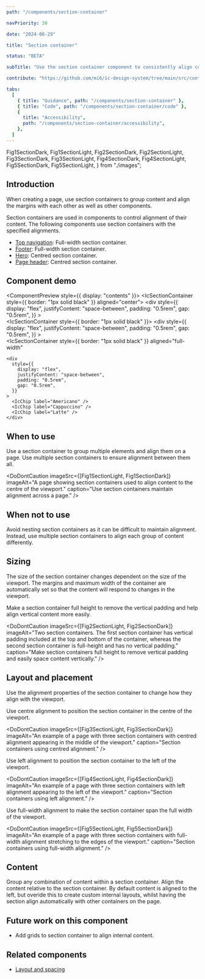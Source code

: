 ```yaml
---
path: "/components/section-container"

navPriority: 30

date: "2024-08-29"

title: "Section container"

status: "BETA"

subTitle: "Use the section container component to consistently align content within an app."

contribute: "https://github.com/mi6/ic-design-system/tree/main/src/content/structured/components/section-container"

tabs:
  [
    { title: "Guidance", path: "/components/section-container" },
    { title: "Code", path: "/components/section-container/code" },
    {
      title: "Accessibility",
      path: "/components/section-container/accessibility",
    },
  ]
---
```


  Fig1SectionDark,
  Fig1SectionLight,
  Fig2SectionDark,
  Fig2SectionLight,
  Fig3SectionDark,
  Fig3SectionLight,
  Fig4SectionDark,
  Fig4SectionLight,
  Fig5SectionDark,
  Fig5SectionLight,
} from "./images";

## Introduction

When creating a page, use section containers to group content and align the margins with each other as well as other components.

Section containers are used in components to control alignment of their content. The following components use section containers with the specified alignments.

- [Top navigation](/components/top-navigation): Full-width section container.
- [Footer](/components/footer): Full-width section container.
- [Hero](/components/hero): Centred section container.
- [Page header](/components/page-header): Centred section container.

## Component demo

<ComponentPreview style={{ display: "contents" }}>
  <IcSectionContainer style={{ border: "1px solid black" }} aligned="center">
    <div
      style={{
        display: "flex",
        justifyContent: "space-between",
        padding: "0.5rem",
        gap: "0.5rem",
      }}
    >
      <IcChip label="Americano" />
      <IcChip label="Cappuccino" />
      <IcChip label="Latte" />
    </div>
  </IcSectionContainer>
  <br />
  <IcSectionContainer style={{ border: "1px solid black" }}>
    <div
      style={{
        display: "flex",
        justifyContent: "space-between",
        padding: "0.5rem",
        gap: "0.5rem",
      }}
    >
      <IcChip label="Americano" />
      <IcChip label="Cappuccino" />
      <IcChip label="Latte" />
    </div>
  </IcSectionContainer>
  <br />
  <IcSectionContainer
    style={{ border: "1px solid black" }}
    aligned="full-width"
  >
    <div
      style={{
        display: "flex",
        justifyContent: "space-between",
        padding: "0.5rem",
        gap: "0.5rem",
      }}
    >
      <IcChip label="Americano" />
      <IcChip label="Cappuccino" />
      <IcChip label="Latte" />
    </div>
  </IcSectionContainer>
</ComponentPreview>

## When to use

Use a section container to group multiple elements and align them on a page. Use multiple section containers to ensure alignment between them all.

<DoDontCaution
  imageSrc={[Fig1SectionLight, Fig1SectionDark]}
  imageAlt="A page showing section containers used to align content to the centre of the viewport."
  caption="Use section containers maintain alignment across a page."
/>

## When not to use

Avoid nesting section containers as it can be difficult to maintain alignment. Instead, use multiple section containers to align each group of content differently.

## Sizing

The size of the section container changes dependent on the size of the viewport. The margins and maximum width of the container are automatically set so that the content will respond to changes in the viewport.

Make a section container full height to remove the vertical padding and help align vertical content more easily.

<DoDontCaution
  imageSrc={[Fig2SectionLight, Fig2SectionDark]}
  imageAlt="Two section containers. The first section container has vertical padding included at the top and bottom of the container, whereas the second section container is full-height and has no vertical padding."
  caption="Make section containers full height to remove vertical padding and easily space content vertically."
/>

## Layout and placement

Use the alignment properties of the section container to change how they align with the viewport.

Use centre alignment to position the section container in the centre of the viewport.

<DoDontCaution
  imageSrc={[Fig3SectionLight, Fig3SectionDark]}
  imageAlt="An example of a page with three section containers with centred alignment appearing in the middle of the viewport."
  caption="Section containers using centred alignment."
/>

Use left alignment to position the section container to the left of the viewport.

<DoDontCaution
  imageSrc={[Fig4SectionLight, Fig4SectionDark]}
  imageAlt="An example of a page with three section containers with left alignment appearing to the left of the viewport."
  caption="Section containers using left alignment."
/>

Use full-width alignment to make the section container span the full width of the viewport.

<DoDontCaution
  imageSrc={[Fig5SectionLight, Fig5SectionDark]}
  imageAlt="An example of a page with three section containers with full-width alignment stretching to the edges of the viewport."
  caption="Section containers using full-width alignment."
/>

## Content

Group any combination of content within a section container. Align the content relative to the section container. By default content is aligned to the left, but overide this to create custom internal layouts, whilst having the section align automatically with other containers on the page.

## Future work on this component

- Add grids to section container to align internal content.

## Related components

- [Layout and spacing](/styles/layout-spacing)
